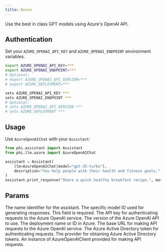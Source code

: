 ```yaml
---
title: Azure
---
```


Use the best in class GPT models using Azure's OpenAI API.

## Authentication

Set your `AZURE_OPENAI_API_KEY` and `AZURE_OPENAI_ENDPOINT` environment variables.

<CodeGroup>

```bash Mac
export AZURE_OPENAI_API_KEY=***
export AZURE_OPENAI_ENDPOINT=***
# Optional:
# export AZURE_OPENAI_API_VERSION=***
# export AZURE_DEPLOYMENT=***
```

```bash Windows
setx AZURE_OPENAI_API_KEY ***
setx AZURE_OPENAI_ENDPOINT ***
# Optional:
# setx AZURE_OPENAI_API_VERSION ***
# setx AZURE_DEPLOYMENT ***
```

</CodeGroup>

## Usage

Use `AzureOpenAIChat` with your `Assistant`:

<CodeGroup>

```python assistant.py
from phi.assistant import Assistant
from phi.llm.azure import AzureOpenAIChat

assistant = Assistant(
    llm=AzureOpenAIChat(model="gpt-35-turbo"),
    description="You help people with their health and fitness goals.",
)
assistant.print_response("Share a quick healthy breakfast recipe.", markdown=True)
```

</CodeGroup>

## Params

<ResponseField name="name" type="str" default="AzureOpenAIChat">
  The name identifier for the assistant.
</ResponseField>
<ResponseField name="model" type="str" required="true">
  The specific model ID used for generating responses. This field is required.
</ResponseField>
<ResponseField name="api_key" type="str">
  The API key for authenticating requests to the Azure OpenAI service.
</ResponseField>
<ResponseField name="api_version" type="str" default="2023-12-01-preview">
  The version of the Azure OpenAI API to use.
</ResponseField>
<ResponseField name="azure_deployment" type="str">
  The deployment name or ID in Azure.
</ResponseField>
<ResponseField name="base_url" type="str">
  The base URL for making API requests to the Azure OpenAI service.
</ResponseField>
<ResponseField name="azure_ad_token" type="str">
  The Azure Active Directory token for authenticating requests.
</ResponseField>
<ResponseField name="azure_ad_token_provider" type="str">
  The provider for obtaining Azure Active Directory tokens.
</ResponseField>
<ResponseField name="openai_client" type="AzureOpenAIClient">
  An instance of AzureOpenAIClient provided for making API requests.
</ResponseField>
